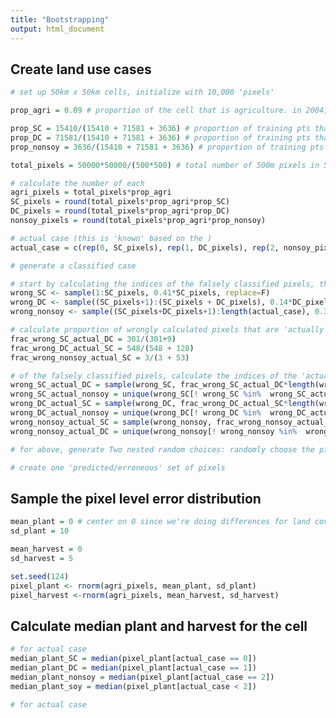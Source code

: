 ```yaml
---
title: "Bootstrapping"
output: html_document
---
```


## Create land use cases

```r

# set up 50km x 50km cells, initialize with 10,000 'pixels'

prop_agri = 0.09 # proportion of the cell that is agriculture. in 2004, it was 0.07; in 2014, it was 0.11. calculated by GEE file LandCover/MapbiomasAgriCover

prop_SC = 15410/(15410 + 71581 + 3636) # proportion of training pts that are SC in 2007
prop_DC = 71581/(15410 + 71581 + 3636) # proportion of training pts that are DC in 2007
prop_nonsoy = 3636/(15410 + 71581 + 3636) # proportion of training pts that are nonsoy in 2007

total_pixels = 50000*50000/(500*500) # total number of 500m pixels in 50km cell

# calculate the number of each 
agri_pixels = total_pixels*prop_agri
SC_pixels = round(total_pixels*prop_agri*prop_SC)
DC_pixels = round(total_pixels*prop_agri*prop_DC)
nonsoy_pixels = round(total_pixels*prop_agri*prop_nonsoy)

# actual case (this is 'known' based on the )
actual_case = c(rep(0, SC_pixels), rep(1, DC_pixels), rep(2, nonsoy_pixels))

# generate a classified case

# start by calculating the indices of the falsely classified pixels, this can be used to index actual_case
wrong_SC <- sample(1:SC_pixels, 0.41*SC_pixels, replace=F)
wrong_DC <- sample((SC_pixels+1):(SC_pixels + DC_pixels), 0.14*DC_pixels, replace=F)
wrong_nonsoy <- sample((SC_pixels+DC_pixels+1):length(actual_case), 0.34*nonsoy_pixels, replace=F)

# calculate proportion of wrongly calculated pixels that are 'actually' which class
frac_wrong_SC_actual_DC = 301/(301+9)
frac_wrong_DC_actual_SC = 548/(548 + 128)
frac_wrong_nonsoy_actual_SC = 3/(3 + 53)

# of the falsely classified pixels, calculate the indices of the 'actual' classes
wrong_SC_actual_DC = sample(wrong_SC, frac_wrong_SC_actual_DC*length(wrong_SC), replace=F)
wrong_SC_actual_nonsoy = unique(wrong_SC[! wrong_SC %in%  wrong_SC_actual_DC])
wrong_DC_actual_SC = sample(wrong_DC, frac_wrong_DC_actual_SC*length(wrong_DC), replace = F)
wrong_DC_actual_nonsoy = unique(wrong_DC[! wrong_DC %in%  wrong_DC_actual_SC])
wrong_nonsoy_actual_SC = sample(wrong_nonsoy, frac_wrong_nonsoy_actual_SC*length(wrong_nonsoy), replace = F)
wrong_nonsoy_actual_DC = unique(wrong_nonsoy[! wrong_nonsoy %in%  wrong_nonsoy_actual_SC])

# for above, generate Two nested random choices: randomly choose the pixels whose land cover is 'falsely classified'; proportion is 100 - 59 % for SC (301/total wrongly predicted SC pts become DC; 9/total wrongly predicted SC pts become nonsoy agri); 100 - 86 % of DC must change (548/total wrongly predicted DC pts becomes SC, 128/total wrongly predicted DC pts becomes nonsoy agri); 100 - 66% of nonsoy agri must change (3/total wrongly predicted nonsoy pts becomes SC; 53/total wrongly predicted nonsoy pts becomes DC). total DC pts comes from confusion matrix.

# create one 'predicted/erroneous' set of pixels


```

## Sample the pixel level error distribution

```r
mean_plant = 0 # center on 0 since we're doing differences for land cover error anyway
sd_plant = 10

mean_harvest = 0
sd_harvest = 5

set.seed(124)
pixel_plant <- rnorm(agri_pixels, mean_plant, sd_plant)
pixel_harvest <-rnorm(agri_pixels, mean_harvest, sd_harvest)

```

## Calculate median plant and harvest for the cell

```r

# for actual case
median_plant_SC = median(pixel_plant[actual_case == 0])
median_plant_DC = median(pixel_plant[actual_case == 1])
median_plant_nonsoy = median(pixel_plant[actual_case == 2])
median_plant_soy = median(pixel_plant[actual_case < 2])

# for actual case

```
